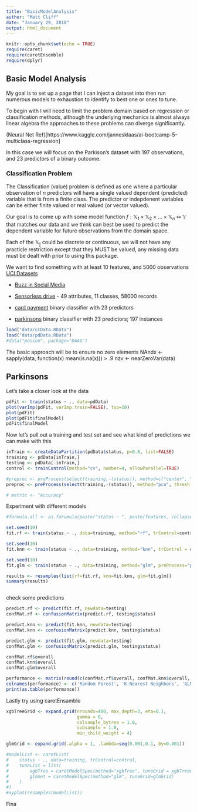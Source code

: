 ```yaml
---
title: "BasicModelAnalysis"
author: "Matt Cliff"
date: "January 29, 2018"
output: html_document
---
```


```r
knitr::opts_chunk$set(echo = TRUE)
require(caret)
require(caretEnsemble)
require(dplyr)
```

## Basic Model Analysis

My goal is to set up a page that I can inject a dataset into
then run numerous models to exhaustion to identify to best one or ones to tune.

To begin with I will need to limit the problem domain based on regression or classification methods, although the underlying mechanics is almost always linear algebra the approaches to these problems can diverge significantly.

(Neural Net Ref)[https://www.kaggle.com/jannesklaas/ai-bootcamp-5-multiclass-regression]

In this case we will focus on the Parkison's dataset with 197 observations, and 23 predictors of a binary outcome.

### Classification Problem

The Classification (value) problem is defined as one where a particular observation of $n$ predictors will have a single valued dependent (predicted) variable that is from a finite class.  The predictor or indepdenent variables can be either finite valued or real valued (or vector valued).

Our goal is to come up with some model function $f: \mathbb{X}_1 \times \mathbb{X}_2\times \dots \times \mathbb{X}_n\mapsto \mathbb{Y}$ that matches our data and we think can best be used to predict the dependent variable for future observations from the domain space.

Each of the $\mathbb{X_j}$ could be discrete or continuous, we will not have any practicle restriction except that they MUST be valued, any missing data must be dealt with prior to using this package.

We want to find something with at least 10 features, and 5000 observations
[UCI Datasets](https://archive.ics.uci.edu/ml/datasets.html?format=&task=cla&att=&area=&numAtt=10to100&numIns=&type=&sort=instDown&view=table)

* [Buzz in Social Media](https://archive.ics.uci.edu/ml/datasets/Buzz+in+social+media+)

* [Sensorless drive](https://archive.ics.uci.edu/ml/datasets/Dataset+for+Sensorless+Drive+Diagnosis) - 49 attributes, 11 classes, 58000 records

* [card payment](https://archive.ics.uci.edu/ml/datasets/default+of+credit+card+clients) binary classifier with 23 predictors

* [parkinsons](https://archive.ics.uci.edu/ml/datasets/Parkinsons) binary classifier with 23 predictors; 197 instances

```r
load("data/ccData.RData")
load("data/pdData.RData")
#data("possum", package="DAAG")

```

The basic approach will be to ensure no zero elements
NAndx <- sapply(data, function(x) mean(is.na(x))) > .9
nzv <- nearZeroVar(data)



## Parkinsons

Let's take a closer look at the data

```r
pdFit <- train(status ~ ., data=pdData)
plot(varImp(pdFit, varImp.train=FALSE), top=10)
plot(pdFit)
plot(pdFit$finalModel)
pdFit$finalModel
```

Now let's pull out a training and test set and see what kind of predictions we can make with this

```r
inTrain <- createDataPartition(pdData$status, p=0.8, list=FALSE)
training <- pdData[inTrain,]
testing <- pdData[-inTrain,]
control <- trainControl(method="cv", number=4, allowParallel=TRUE)

#preproc <- preProcess(select(training,-(status)), method=c("center", "scale", "pca"), thresh = 0.8)
preproc <- preProcess(select(training,-(status)), method="pca", thresh = 0.8)

# metric <- "Accuracy"
```
Experiment with different models

```r
#formula.all <- as.forumula(paste("status ~ ", paste(features, collapse="+")))

set.seed(10)
fit.rf <- train(status ~ ., data=training, method="rf", trControl=control)

set.seed(10)
fit.knn <- train(status ~ ., data=training, method="knn", trControl = control)

set.seed(10)
fit.glm <- train(status ~ ., data=training, method="glm", preProcess="pca", trControl = control)

results <- resamples(list(rf=fit.rf, knn=fit.knn, glm=fit.glm))
summary(results)



```

check some predictions

```r
predict.rf <- predict(fit.rf, newdata=testing)
confMat.rf <- confusionMatrix(predict.rf, testing$status)

predict.knn <- predict(fit.knn, newdata=testing)
confMat.knn <- confusionMatrix(predict.knn, testing$status)

predict.glm <- predict(fit.glm, newdata=testing)
confMat.glm <- confusionMatrix(predict.glm, testing$status)

confMat.rf$overall
confMat.knn$overall
confMat.glm$overall

performance <- matrix(round(c(confMat.rf$overall, confMat.knn$overall, confMat.glm$overall), 3), ncol=3)
colnames(performance) <- c('Random Forest', 'K-Nearest Neighbors', 'GLM pca')
print(as.table(performance))
```

Lastly try using caretEnsamble
```r
xgbTreeGrid <- expand.grid(nrounds=400, max_depth=3, eta=0.1, 
                           gamma = 0, 
                           colsample_bytree = 1.0, 
                           subsample = 1.0, 
                           min_child_weight = 4)

glmGrid <- expand.grid(.alpha = 1, .lambda=seq(0.001,0.1, by=0.001))

#modelList <- caretList(
#    status ~ ., data=training, trControl=control,
#    tuneList = list(
#        xgbTree = caretModelSpec(method="xgbTree", tuneGrid = xgbTreeGrid, nthread=8),
#        glmnet = caretModelSpec(method="glm", tuneGrid=glmGrid)
#    )
#)
#xyplot(resamples(modelList))

```
Fina